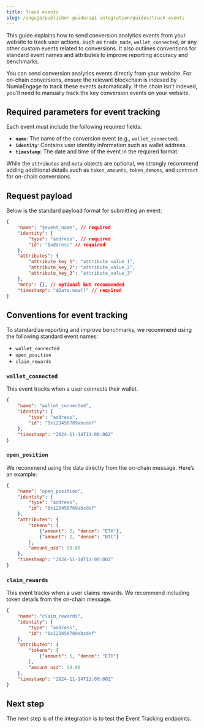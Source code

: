```yaml
---
title: Track events
slug: /engage/publisher-guide/api-integration/guides/track-events
---
```



This guide explains how to send conversion analytics events from your website to track user actions, such as `trade_made`, `wallet_connected`, or any other custom events related to conversions. It also outlines conventions for standard event names and attributes to improve reporting accuracy and benchmarks.

You can send conversion analytics events directly from your website. For on-chain conversions, ensure the relevant blockchain is indexed by NumiaEngage to track these events automatically. If the chain isn’t indexed, you’ll need to manually track the key conversion events on your website.

## Required parameters for event tracking

Each event must include the following required fields:

- **`name`**: The name of the conversion event (e.g., `wallet_connected`).
- **`identity`**: Contains user identity information such as wallet address.
- **`timestamp`**: The date and time of the event in the required format.

While the `attributes` and `meta` objects are optional, we strongly recommend adding additional details such as `token_amounts`, `token_denoms`, and `contract` for on-chain conversions.

## Request payload
Below is the standard payload format for submitting an event:

```json
{
    "name": "$event_name", // required
    "identity": {
        "type": "address", // required
        "id": "$address" // required
    },
    "attributes": {
        "attribute_key_1": "attribute_value_1",
        "attribute_key_2": "attribute_value_2",
        "attribute_key_3": "attribute_value_3"
    },
    "meta": {}, // optional but recommended
    "timestamp": "$Date.now()" // required
}
```

## Conventions for event tracking
To standardize reporting and improve benchmarks, we recommend using the following standard event names:
- `wallet_connected`
- `open_position`
- `claim_rewards`

### `wallet_connected`
This event tracks when a user connects their wallet.

```json
{
    "name": "wallet_connected",
    "identity": {
        "type": "address",
        "id": "0x123456789abcdef"
    },
    "timestamp": "2024-11-14T12:00:00Z"
}
```

### `open_position`
We recommend using the data directly from the on-chain message. Here’s an example:

```json
{
    "name": "open_position",
    "identity": {
        "type": "address",
        "id": "0x123456789abcdef"
    },
    "attributes": {
        "tokens": [
            {"amount": 5, "denom": "ETH"},
            {"amount": 2, "denom": "BTC"}
        ],
        "amount_usd": 50.00
    },
    "timestamp": "2024-11-14T12:00:00Z"
}
```

### `claim_rewards`
This event tracks when a user claims rewards. We recommend including token details from the on-chain message.

```json
{
    "name": "claim_rewards",
    "identity": {
        "type": "address",
        "id": "0x123456789abcdef"
    },
    "attributes": {
        "tokens": [
            {"amount": 5, "denom": "ETH"}
        ],
        "amount_usd": 50.00
    },
    "timestamp": "2024-11-14T12:00:00Z"
}
```

## Next step
The next step is of the integration is to test the Event Tracking endpoints. 

<CardList cols={2}>
<Card 
  title="Track an event"
  link="/reference/engage/track-event"
  icon="arrow-square-up-right"
  iconType='regular'
  iconSize='32px'
/>
<Card 
  title="Track an event from the NumiaEngage SDK"
  link="/reference/engage/track-sdk-event"
  icon="arrow-square-up-right"
  iconType='regular'
  iconSize='32px'
/>
</CardList>
